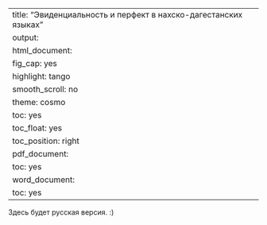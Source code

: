 
---
title: "Эвиденциальность и перфект в нахско-дагестанских языках"
output:
  html_document:
    fig_cap: yes
    highlight: tango
    smooth_scroll: no
    theme: cosmo
    toc: yes
    toc_float: yes
    toc_position: right
  pdf_document:
    toc: yes
  word_document:
    toc: yes
---

Здесь будет русская версия. :)

